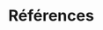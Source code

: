 # Références

<!-- N'écrivez rien ici, ce document génère automatiquement la liste de vos références -->
